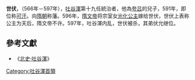 '''世伏'''，（566年－597年），[[吐谷渾|吐谷渾]]第十九任統治者，他為[[夸吕|夸吕]]的兒子，591年，即位称[[可汗|可汗]]。向[[隋朝|隋朝]]称藩。596年，[[隋文帝|隋文帝]]将宗室女[[光化公主|光化公主]]嫁给世伏，世伏上表称公主为天后，隋文帝不许。597年，吐谷渾内乱，世伏被杀，其弟伏允继位。

{{start box}}
{{s-before|[[夸吕|夸吕]]}}
{{s-title|[[吐谷渾|吐谷渾]][[可汗|可汗]]|在位期間591年－597年}}
{{s-after|[[伏允|伏允]]}}
{{end box}}

== 參考文獻 ==
*《[[s:北史/卷096|北史·吐谷渾]]》

[[Category:吐谷渾首領|Category:吐谷渾首領]]